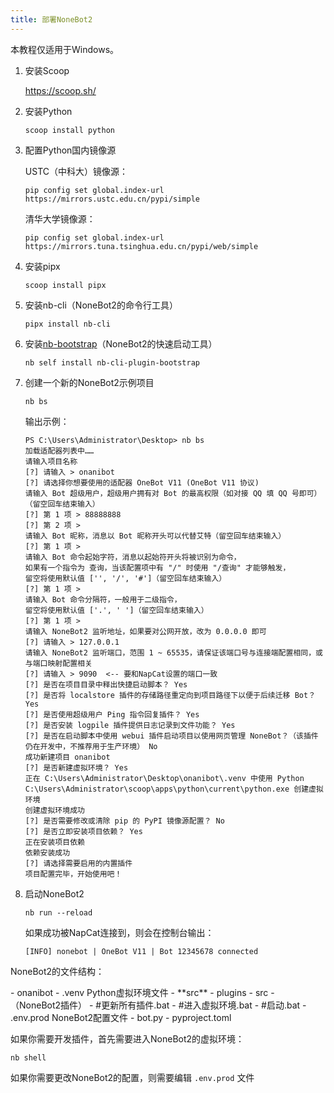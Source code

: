 ```yaml
---
title: 部署NoneBot2
---
```



<LinkCard
  title="NoneBot2 - 官网"
  href="https://nonebot.dev/docs/"
  target="_blank"
  description="NoneBot2 是一个现代、跨平台、可扩展的 Python 聊天机器人框架"
/>


<Aside type="caution">本教程仅适用于Windows。</Aside>

<Steps>

1. 安装Scoop

    https://scoop.sh/

2. 安装Python

    ```shell
    scoop install python
    ```


3. 配置Python国内镜像源

    USTC（中科大）镜像源：
    ```shell
    pip config set global.index-url https://mirrors.ustc.edu.cn/pypi/simple
    ```

    清华大学镜像源：
    ```shell
    pip config set global.index-url https://mirrors.tuna.tsinghua.edu.cn/pypi/web/simple
    ```

4. 安装pipx

    ```shell
    scoop install pipx
    ```

5. 安装nb-cli（NoneBot2的命令行工具）

    ```shell
    pipx install nb-cli
    ```

6. 安装[nb-bootstrap](https://github.com/lgc-NB2Dev/nb-cli-plugin-bootstrap)（NoneBot2的快速启动工具）

    ```shell
    nb self install nb-cli-plugin-bootstrap
    ```
7. 创建一个新的NoneBot2示例项目

    ```shell
    nb bs
    ```

    输出示例：
    ```shell    
    PS C:\Users\Administrator\Desktop> nb bs
    加载适配器列表中……
    请输入项目名称
    [?] 请输入 > onanibot
    [?] 请选择你想要使用的适配器 OneBot V11 (OneBot V11 协议)
    请输入 Bot 超级用户，超级用户拥有对 Bot 的最高权限（如对接 QQ 填 QQ 号即可）（留空回车结束输入）
    [?] 第 1 项 > 88888888
    [?] 第 2 项 >
    请输入 Bot 昵称，消息以 Bot 昵称开头可以代替艾特（留空回车结束输入）
    [?] 第 1 项 >
    请输入 Bot 命令起始字符，消息以起始符开头将被识别为命令，
    如果有一个指令为 查询，当该配置项中有 "/" 时使用 "/查询" 才能够触发，
    留空将使用默认值 ['', '/', '#']（留空回车结束输入）
    [?] 第 1 项 >
    请输入 Bot 命令分隔符，一般用于二级指令，
    留空将使用默认值 ['.', ' ']（留空回车结束输入）
    [?] 第 1 项 >
    请输入 NoneBot2 监听地址，如果要对公网开放，改为 0.0.0.0 即可
    [?] 请输入 > 127.0.0.1
    请输入 NoneBot2 监听端口，范围 1 ~ 65535，请保证该端口号与连接端配置相同，或与端口映射配置相关
    [?] 请输入 > 9090  <-- 要和NapCat设置的端口一致
    [?] 是否在项目目录中释出快捷启动脚本？ Yes
    [?] 是否将 localstore 插件的存储路径重定向到项目路径下以便于后续迁移 Bot？ Yes
    [?] 是否使用超级用户 Ping 指令回复插件？ Yes
    [?] 是否安装 logpile 插件提供日志记录到文件功能？ Yes
    [?] 是否在启动脚本中使用 webui 插件启动项目以使用网页管理 NoneBot？（该插件仍在开发中，不推荐用于生产环境） No
    成功新建项目 onanibot
    [?] 是否新建虚拟环境？ Yes
    正在 C:\Users\Administrator\Desktop\onanibot\.venv 中使用 Python C:\Users\Administrator\scoop\apps\python\current\python.exe 创建虚拟环境
    创建虚拟环境成功
    [?] 是否需要修改或清除 pip 的 PyPI 镜像源配置？ No
    [?] 是否立即安装项目依赖？ Yes
    正在安装项目依赖
    依赖安装成功
    [?] 请选择需要启用的内置插件
    项目配置完毕，开始使用吧！
    ```

8. 启动NoneBot2

    ```shell
    nb run --reload
    ```

    如果成功被NapCat连接到，则会在控制台输出：

    ```shell
    [INFO] nonebot | OneBot V11 | Bot 12345678 connected
    ```
</Steps>

NoneBot2的文件结构：

<FileTree>
- onanibot
    - .venv Python虚拟环境文件
    - **src**
        - plugins
            - src 
                - （NoneBot2插件）
    - #更新所有插件.bat
    - #进入虚拟环境.bat
    - #启动.bat
    - .env.prod NoneBot2配置文件
    - bot.py
    - pyproject.toml
</FileTree>

如果你需要开发插件，首先需要进入NoneBot2的虚拟环境：

```shell
nb shell
```

如果你需要更改NoneBot2的配置，则需要编辑 `.env.prod` 文件